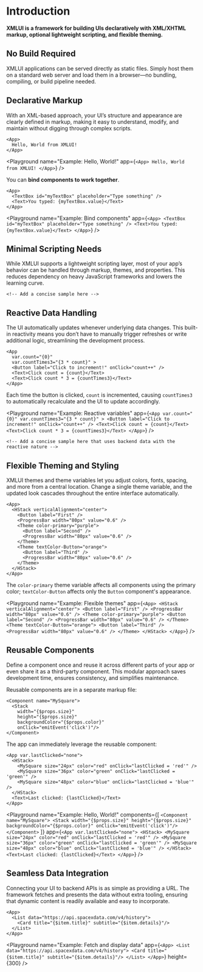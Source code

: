 
# Introduction

**XMLUI is a framework for building UIs declaratively with XML/XHTML markup, optional lightweight scripting, and flexible theming.**

## No Build Required

<Callout type="info" emoji="💡">
  XMLUI applications can be served directly as static files. Simply host them on a standard web server and load them in
  a browser—no bundling, compiling, or build pipeline needed.
</Callout>

## Declarative Markup

<Callout type="info" emoji="💡">
  With an XML-based approach, your UI’s structure and appearance are clearly defined in markup, making it easy to
  understand, modify, and maintain without digging through complex scripts.
</Callout>

```xmlui copy
<App>
  Hello, World from XMLUI!
</App>
```

<Playground
  name="Example: Hello, World!"
  app={`
    <App>
      Hello, World from XMLUI!
    </App>
  `}
/>

You can **bind components to work together**.

```xmlui copy /myTextBox/ /myTextBox.value/
<App>
  <TextBox id="myTextBox" placeholder="Type something" />
  <Text>You typed: {myTextBox.value}</Text>
</App>
```

<Playground
  name="Example: Bind components"
  app={`
    <App>
      <TextBox id="myTextBox" placeholder="Type something" />
      <Text>You typed: {myTextBox.value}</Text>
    </App>
  `}
/>

## Minimal Scripting Needs

<Callout type="info" emoji="💡">
  While XMLUI supports a lightweight scripting layer, most of your app’s behavior can be handled through markup, themes,
  and properties. This reduces dependency on heavy JavaScript frameworks and lowers the learning curve.
</Callout>

```xmlui copy
<!-- Add a concise sample here -->
```

## Reactive Data Handling

<Callout type="info" emoji="💡">
  The UI automatically updates whenever underlying data changes. This built-in reactivity means you don’t have to
  manually trigger refreshes or write additional logic, streamlining the development process.
</Callout>

```xmlui copy /countTimes3="{3 * count}"/ /countTimes3/
<App
  var.count="{0}"
  var.countTimes3="{3 * count}" >
  <Button label="Click to increment!" onClick="count++" />
  <Text>Click count = {count}</Text>
  <Text>Click count * 3 = {countTimes3}</Text>
</App>
```

Each time the button is clicked, `count` is incremented, causing `countTimes3` to automatically recalculate and the UI to update accordingly.

<Playground
  name="Example: Reactive variables"
  app={`
    <App
      var.count="{0}"
      var.countTimes3="{3 * count}" >
      <Button
        label="Click to increment!"
        onClick="count++" />
      <Text>Click count = {count}</Text>
      <Text>Click count * 3 = {countTimes3}</Text>
    </App>
  `}
/>

```xmlui copy
<!-- Add a concise sample here that uses backend data with the reactive nature -->
```

## Flexible Theming and Styling

<Callout type="info" emoji="💡">
  XMLUI themes and theme variables let you adjust colors, fonts, spacing, and more from a central location. Change a
  single theme variable, and the updated look cascades throughout the entire interface automatically.
</Callout>

```xmlui copy {5, 9}
<App>
  <HStack verticalAlignment="center">
    <Button label="First" />
    <ProgressBar width="80px" value="0.6" />
    <Theme color-primary="purple">
      <Button label="Second" />
      <ProgressBar width="80px" value="0.6" />
    </Theme>
    <Theme textColor-Button="orange">
      <Button label="Third" />
      <ProgressBar width="80px" value="0.6" />
    </Theme>
  </HStack>
</App>
```

The `color-primary` theme variable affects all components using the primary color; `textColor-Button` affects only the `Button` component's appearance.

<Playground
  name="Example: Flexible themes"
  app={`
    <App>
      <HStack verticalAlignment="center">
        <Button label="First" />
        <ProgressBar width="80px" value="0.6" />
        <Theme color-primary="purple">
          <Button label="Second" />
          <ProgressBar width="80px" value="0.6" />
        </Theme>
        <Theme textColor-Button="orange">
          <Button label="Third" />
          <ProgressBar width="80px" value="0.6" />
        </Theme>
      </HStack>
    </App>
  `}
/>

## Reusable Components

<Callout type="info" emoji="💡">
  Define a component once and reuse it across different parts of your app or even share it as a third-party component.
  This modular approach saves development time, ensures consistency, and simplifies maintenance.
</Callout>

Reusable components are in a separate markup file:

```xmlui copy filename="components/MySquare.xmlui" /MySquare/
<Component name="MySquare">
  <Stack
    width="{$props.size}"
    height="{$props.size}"
    backgroundColor="{$props.color}"
    onClick="emitEvent('click')"/>
</Component>
```

The app can immediately leverage the reusable component:

```xmlui copy filename="Main.xmlui" /MySquare/
<App var.lastClicked="none">
  <HStack>
    <MySquare size="24px" color="red" onClick="lastClicked = 'red'" />
    <MySquare size="36px" color="green" onClick="lastClicked = 'green'" />
    <MySquare size="48px" color="blue" onClick="lastClicked = 'blue'" />
  </HStack>
  <Text>Last clicked: {lastClicked}</Text>
</App>
```

<Playground
  name="Example: Hello, World!"
  components={[
    `
      <Component name="MySquare">
        <Stack
          width="{$props.size}"
          height="{$props.size}"
          backgroundColor="{$props.color}"
          onClick="emitEvent('click')"/>
      </Component>
    `
  ]}
  app={`
    <App var.lastClicked="none">
      <HStack>
        <MySquare size="24px" color="red" onClick="lastClicked = 'red'" />
        <MySquare size="36px" color="green" onClick="lastClicked = 'green'" />
        <MySquare size="48px" color="blue" onClick="lastClicked = 'blue'" />
      </HStack>
      <Text>Last clicked: {lastClicked}</Text>
    </App>
  `}
/>

## Seamless Data Integration

<Callout type="info" emoji="💡">
  Connecting your UI to backend APIs is as simple as providing a URL. The framework fetches and presents the data
  without extra tooling, ensuring that dynamic content is readily available and easy to incorporate.
</Callout>

```xmlui copy /data=/
<App>
  <List data="https://api.spacexdata.com/v4/history">
    <Card title="{$item.title}" subtitle="{$item.details}"/>
  </List>
</App>
```

<Playground
  name="Example: Fetch and display data"
  app={`
    <App>
      <List data="https://api.spacexdata.com/v4/history">
        <Card title="{$item.title}" subtitle="{$item.details}"/>
      </List>
    </App>
  `}
  height={300}
/>
